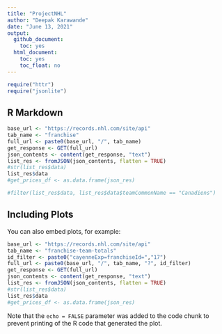 ```yaml
---
title: "ProjectNHL"
author: "Deepak Karawande"
date: "June 13, 2021"
output:
  github_document:
    toc: yes
  html_document:
    toc: yes
    toc_float: no
---
```


```r
require("httr")
require("jsonlite")
```

## R Markdown


```r
base_url <- "https://records.nhl.com/site/api"
tab_name <- "franchise"
full_url <- paste0(base_url, "/", tab_name)
get_response <- GET(full_url)
json_contents <- content(get_response, "text")
list_res <- fromJSON(json_contents, flatten = TRUE)
#str(list_res$data)
list_res$data
#get_prices_df <- as.data.frame(json_res)

#filter(list_res$data, list_res$data$teamCommonName == "Canadiens")
```

## Including Plots

You can also embed plots, for example:

```r
base_url <- "https://records.nhl.com/site/api"
tab_name <- "franchise-team-totals"
id_filter <- paste0("cayenneExp=franchiseId=","17")
full_url <- paste0(base_url, "/", tab_name, "?", id_filter)
get_response <- GET(full_url)
json_contents <- content(get_response, "text")
list_res <- fromJSON(json_contents, flatten = TRUE)
#str(list_res$data)
list_res$data
#get_prices_df <- as.data.frame(json_res)
```

Note that the `echo = FALSE` parameter was added to the code chunk to prevent printing of the R code that generated the plot.
